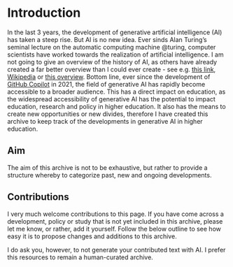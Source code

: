 # Introduction
In the last 3 years, the development of generative artificial intelligence (AI) has taken a steep rise. But AI is no new idea. Ever sinds Alan Turing's seminal lecture on the automatic computing machine @turing, computer scientists have worked towards the realization of artificial intelligence. I am not going to give an overview of the history of AI, as others have already created a far better overview than I could ever create - see e.g. [this link](https://toloka.ai/blog/history-of-generative-ai/), [Wikipedia](https://en.wikipedia.org/wiki/Generative_artificial_intelligence) or [this overview](https://bernardmarr.com/a-simple-guide-to-the-history-of-generative-ai/). Bottom line, ever since the development of [GitHub Copilot](https://github.com/features/copilot) in 2021, the field of generative AI has rapidly become accessible to a broader audience. This has a direct impact on education, as the widespread accessibility of generative AI has the potential to impact education, research and policy in higher education. It also has the means to create new opportunities or new divides, therefore I have created this archive to keep track of the developments in generative AI in higher education.

## Aim
The aim of this archive is not to be exhaustive, but rather to provide a structure whereby to categorize past, new and ongoing developments. 

## Contributions
I very much welcome contributions to this page. If you have come across a development, policy or study that is not yet included in this archive, please let me know, or rather, add it yourself. Follow the below outline to see how easy it is to propose changes and additions to this archive. 

I do ask you, however, to not generate your contributed text with AI. I prefer this resources to remain a human-curated archive. 

